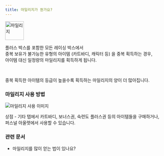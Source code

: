 ```yaml
---
title: 마일리지가 뭔가요?
---
```


<img width="60" height="60" alt="마일리지" src="https://dszw1qtcnsa5e.cloudfront.net/community/20240228/1f3c8c4a-9cf9-4d7f-98ab-6b0a02a6ee24/StoreIcofMileage02.png"/>


플러스 박스를 포함한 모든 레이싱 박스에서 <br/>
중복 보유가 불가능한 유형의 아이템 (카트바디, 캐릭터 등) 을 중복 획득하는 경우, <br/>
아이템 대신 일정량의 마일리지를 획득하게 됩니다.

<br/>

중복 획득한 아이템의 등급이 높을수록 획득하는 마일리지의 양이 더 많아집니다.

### 마일리지 사용 방법

<Img className="staticImage" src="/images/ingame/img-mileage-use.png" alt="마일리지 사용 이미지"/>

상점 - 기타 탭에서 카트바디, 보너스권, 숙련도 플러스권 등의 아이템들을 구매하거나, <br/>
퍼스널 아울렛에서 사용할 수 있습니다.

### 관련 문서

- <Link href="/docs/faq/goods/how_to_get_a_lot_of_mileage" type="component">마일리지를 많이 얻는 법이 있나요?</Link>